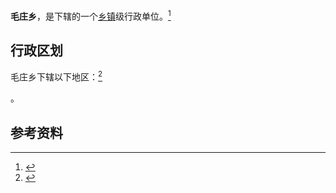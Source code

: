{{中国乡级行政区|63/27/25/203/000}}

'''毛庄乡'''，是{{PRC admin/fullname|63/27/25/203/000|3}}下辖的一个[[乡镇|乡镇]]级行政单位。<ref>{{PRC admin/ref sgc|{{PRC admin/parent|63/27/25/203/000}}}}</ref>

== 行政区划 ==

毛庄乡下辖以下地区：<ref>{{PRC admin/ref sgc|63/27/25/203/000}}</ref>

{{PRC admin/children|63/27/25/203/000}}。

== 参考资料 ==

{{reflist}}

{{行政区划小作品}}
{{PRC admin/navcat|63/27/25/203/000}}